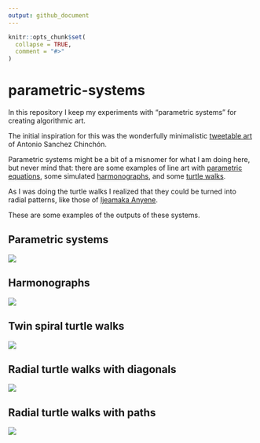 ```yaml
---
output: github_document
---
```


<!-- README.md is generated from README.Rmd. Please edit that file -->

```r
knitr::opts_chunk$set(
  collapse = TRUE,
  comment = "#>"
)
```

# parametric-systems

<!-- badges: start -->
<!-- badges: end -->

In this repository I keep my experiments with "parametric systems" for creating algorithmic art.

The initial inspiration for this was the wonderfully minimalistic [tweetable art](https://fronkonstin.com/2018/09/06/tweetable-mathematical-art-with-r/) of Antonio Sanchez Chinchón.

Parametric systems might be a bit of a misnomer for what I am doing here, but never mind that: there are some examples of line art with [parametric equations](https://en.wikipedia.org/wiki/Parametric_equation), some simulated [harmonographs](https://en.wikipedia.org/wiki/Harmonograph), and some [turtle walks](https://runestone.academy/ns/books/published/thinkcspy/MoreAboutIteration/RandomlyWalkingTurtles.html).

As I was doing the turtle walks I realized that they could be turned into radial patterns, like those of [Ijeamaka Anyene](https://github.com/Ijeamakaanyene/patterns).

These are some examples of the outputs of these systems.

## Parametric systems

![](01-parametric-systems/par-system-path-7929-Revolucion.png)

## Harmonographs

![](02-harmonographs/harmonograph-Revolucion-213434.png)

## Twin spiral turtle walks

![](03-twin-spiral-turtle-walks/twin-spiral-walk-Redon-48826.png)

## Radial turtle walks with diagonals

![](04-minimal-radial-diagonal-turtle-walks/minimal-radial-walk-Revolucion-23694.png)

## Radial turtle walks with paths

![](05-minimal-radial-path-turtle-walks/minimal-radial-walk-paths-Atentado-4354.png)

